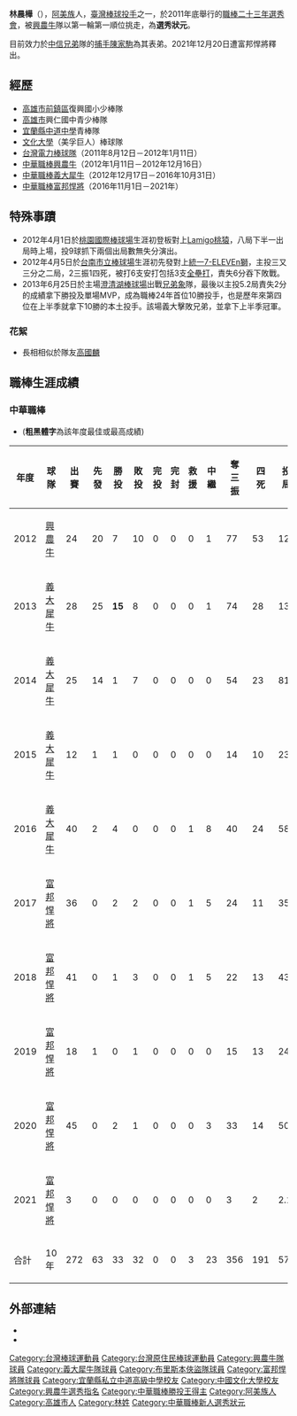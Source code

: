 {{Infobox CPBL player|
|name=林晨樺|
|image=Chen-hua Lin.jpg|
|width=300|
|position=投手|
|team=|
|number=|
|bats=右|
|throws=右|
|birthdate={{birth_date_and_age|1988|12|16|mf=y}}|
|birthplace={{TWN}}[[高雄市|高雄市]]|
|debutdate=4月1日
|debutyear=2012年
|debutteam=興農牛
|statyear=2021年球季
|stat1label=勝投—敗投
|stat1value=33－32
|stat2label=中繼－救援
|stat2value=23－3
|stat3label=三振—四壞
|stat3value=356－158
|stat4label=防禦率
|stat4value=4.86
|teams=<nowiki></nowiki> 
*[[興農牛|興農牛]]（2012年1月11日－2012年12月16日）
*[[義大犀牛|義大犀牛]]（2012年12月17日－2016年10月31日）
*[[富邦悍將|富邦悍將]]（2016年11月1日－2021年）
|awards=<nowiki></nowiki>
*中華職棒年度總冠軍：2016
*[[中華職棒勝投王|中華職棒勝投王]]：2013
*[[中華職棒最佳十人獎|中華職棒最佳十人獎]]（投手）：2013
*[[中華職棒單月MVP|中華職棒單月MVP]]：2013/04
*[[中華職棒明星賽|中華職棒明星賽]]：2012、2013
}}

'''林晨樺'''（{{bd|1988年|12月16日|CatIdx=林}}），[[阿美族|阿美族]]人，[[臺灣|臺灣]][[棒球|棒球]][[投手|投手]]之一，於2011年底舉行的[[中華職棒歷年選秀會#職棒二十三年（2012年）|職棒二十三年選秀會]]，被[[興農牛|興農牛]]隊以第一輪第一順位挑走，為'''選秀狀元'''。

目前效力於[[中信兄弟|中信兄弟]]隊的[[捕手|捕手]][[陳家駒|陳家駒]]為其表弟。2021年12月20日遭富邦悍將釋出。

==經歷==
*[[高雄市|高雄市]][[前鎮區|前鎮區]]復興國小少棒隊
*[[高雄市|高雄市]]興仁國中青少棒隊
*[[宜蘭縣私立中道高級中學|宜蘭縣中道中學]]青棒隊
*[[文化大學|文化大學]]（美孚巨人）棒球隊
*[[台灣電力棒球隊|台灣電力棒球隊]]（2011年8月12日－2012年1月11日） 
*[[中華職棒|中華職棒]][[興農牛|興農牛]]（2012年1月11日－2012年12月16日）
*[[中華職棒|中華職棒]][[義大犀牛|義大犀牛]]（2012年12月17日－2016年10月31日）
*[[中華職棒|中華職棒]][[富邦悍將|富邦悍將]]（2016年11月1日－2021年）

==特殊事蹟==
*2012年4月1日於[[桃園國際棒球場|桃園國際棒球場]]生涯初登板對上[[Lamigo桃猿|Lamigo桃猿]]，八局下半一出局時上場，投9球抓下兩個出局數無失分演出。
*2012年4月5日於[[台南市立棒球場|台南市立棒球場]]生涯初先發對上[[統一7-ELEVEn獅|統一7-ELEVEn獅]]，主投三又三分之二局，2三振1四死，被打6支安打包括3支[[全壘打|全壘打]]，責失6分吞下敗戰。
*2013年6月25日於主場[[澄清湖棒球場|澄清湖棒球場]]出戰[[兄弟象|兄弟象]]隊，最後以主投5.2局責失2分的成績拿下勝投及單場MVP，成為職棒24年首位10勝投手，也是歷年來第四位在上半季就拿下10勝的本土投手。該場義大擊敗兄弟，並拿下上半季冠軍。
===花絮===
*長相相似於隊友[[高國麟|高國麟]]
==職棒生涯成績==
===中華職棒===
*('''粗黑體字'''為該年度最佳或最高成績)
{|border=1 width="800px"
!年度||球隊||出賽||先發||勝投||敗投||完投||完封||救援||中繼||奪三振||四死||投球局數||責失||防禦率
|- align=center
|2012||[[興農牛|興農牛]]||24||20||7||10||0||0||0||1||77||53||125.0||55||3.96
|- align="center"
|2013||[[義大犀牛|義大犀牛]]||28||25||'''15'''||8||0||0||0||1||74||28||136.0||56||3.71
|- align="center"
|2014||[[義大犀牛|義大犀牛]]||25||14||1||7||0||0||0||0||54||23||81.1||48||5.31
|- align="center"
|2015||[[義大犀牛|義大犀牛]]||12||1||1||0||0||0||0||0||14||10||23.0||15||5.87
|- align="center"
|2016||[[義大犀牛|義大犀牛]]||40||2||4||0||0||0||1||8||40||24||58.0||39||6.05
|- align=center
|2017||[[富邦悍將|富邦悍將]]||36||0||2||2||0||0||1||5||24||11||35.1||22||5.60
|- align=center
|2018||[[富邦悍將|富邦悍將]]||41||0||1||3||0||0||1||5||22||13||43.0||28||5.86
|- align="center"
|2019||[[富邦悍將|富邦悍將]]||18||1||0||1||0||0||0||0||15||13||24.2||20||7.30
|- align="center"
|2020||[[富邦悍將|富邦悍將]]||45||0||2||1||0||0||0||3||33||14||50.2||28||4.97
|- align="center"
|2021||[[富邦悍將|富邦悍將]]||3||0||0||0||0||0||0||0||3||2||2.1||2||7.71
|- style="background:#00AEAE;color:white" align="center"
|合計||10年||272||63||33||32||0||0||3||23||356||191||579.1||313||4.86
|}

==外部連結==
{{台灣棒球維基館}}
{{中華職棒球員資料|id=B0G4|name=林晨樺}}
*{{facebook|Fubon.Lin11}}
*{{instagram|l12i16n}}
{{start box}}
{{s-before|[[陳鏞基|陳鏞基]]}}
{{s-title|[[中華職棒新人選秀狀元|中華職棒新人選秀狀元]]|2012年}}
{{s-after|[[胡金龍|胡金龍]]}}
{{s-before|[[林其緯|林其緯]]}}
{{s-title|[[義大犀牛開幕戰先發投手|開幕戰先發投手]]|2014年}}
{{s-after|[[安德魯·希克|希克]]}}
{{s-awards}}
{{s-before|[[鎌田祐哉|鎌田祐哉]]}}
{{s-title|[[中華職棒勝投王|中華職棒勝投王]]|2013年}}
{{s-after|[[鄭凱文_(棒球運動員)|鄭凱文]]}}
{{end box}}
{{義大犀牛2016年中華職棒總冠軍}}
{{中華職棒新人選秀狀元}}
{{2009年第二十五屆亞洲棒球錦標賽中華成棒代表隊}}
{{2009年第三十八屆世界盃棒球錦標賽中華成棒代表隊}}
{{2010年第五屆世界大學棒球錦標賽中華成棒代表隊}}
{{2010年第十七屆洲際杯棒球賽中華成棒代表隊}}
{{2017年世界棒球經典賽中華成棒代表隊}}
{{鳳凰藝能旗下藝人}}
{{秉初運動娛樂經紀}}
{{DEFAULTSORT:Lin Chen Hua}}
[[Category:台灣棒球運動員|Category:台灣棒球運動員]]
[[Category:台灣原住民棒球運動員|Category:台灣原住民棒球運動員]]
[[Category:興農牛隊球員|Category:興農牛隊球員]]
[[Category:義大犀牛隊球員|Category:義大犀牛隊球員]]
[[Category:布里斯本俠盜隊球員|Category:布里斯本俠盜隊球員]]
[[Category:富邦悍將隊球員|Category:富邦悍將隊球員]]
[[Category:宜蘭縣私立中道高級中學校友|Category:宜蘭縣私立中道高級中學校友]]
[[Category:中國文化大學校友|Category:中國文化大學校友]]
[[Category:興農牛選秀指名|Category:興農牛選秀指名]]
[[Category:中華職棒勝投王得主|Category:中華職棒勝投王得主]]
[[Category:阿美族人|Category:阿美族人]]
[[Category:高雄市人|Category:高雄市人]]
[[Category:林姓|Category:林姓]]
[[Category:中華職棒新人選秀狀元|Category:中華職棒新人選秀狀元]]